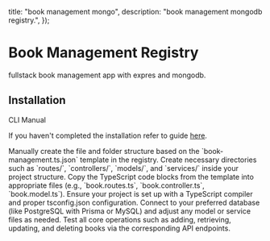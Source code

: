 

  title: "book management mongo",
  description: "book management mongodb registry.",
});

# Book Management Registry

fullstack book management app with expres and mongodb.

## Installation

<Tabs defaultValue="cli">

<TabsList>
  <TabsTrigger value="cli">CLI</TabsTrigger>
  <TabsTrigger value="manual">Manual</TabsTrigger>
</TabsList>

<TabsContent value="cli">

<InstallationCli value="init book-management-mongo" />

</TabsContent>

<TabsContent value="manual">

<Steps>

<Step>If you haven't completed the installation refer to guide [here](/docs/installation).</Step>

<Step>
  Manually create the file and folder structure based on the `book-management.ts.json` template in
  the registry.
</Step>

<Step>
  Create necessary directories such as `routes/`, `controllers/`, `models/`, and `services/` inside
  your project structure.
</Step>

<Step>
  Copy the TypeScript code blocks from the template into appropriate files (e.g., `book.routes.ts`,
  `book.controller.ts`, `book.model.ts`).
</Step>

<Step>
  Ensure your project is set up with a TypeScript compiler and proper tsconfig.json configuration.
</Step>

<Step>
  Connect to your preferred database (like PostgreSQL with Prisma or MySQL) and adjust any model or
  service files as needed.
</Step>

<Step>
  Test all core operations such as adding, retrieving, updating, and deleting books via the
  corresponding API endpoints.
</Step>

</Steps>

</TabsContent>

</Tabs>

<PrevNextBtn current="book-management" />
